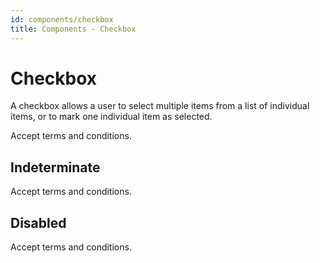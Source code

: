```yaml
---
id: components/checkbox
title: Components - Checkbox
---
```


# Checkbox

A checkbox allows a user to select multiple items from a list of individual items, or to mark one individual item as selected.

<Example>
  <Checkbox>Accept terms and conditions.</Checkbox>
</Example>

## Indeterminate

<Example>
  <Checkbox isIndeterminate={true}>Accept terms and conditions.</Checkbox>
</Example>

## Disabled

<Example>
  <Checkbox isDisabled={true}>Accept terms and conditions.</Checkbox>
</Example>

